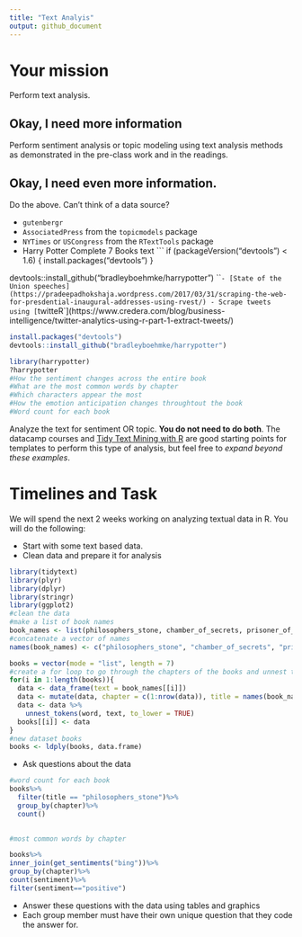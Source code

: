 ```yaml
---
title: "Text Analyis"
output: github_document
---
```





# Your mission

Perform text analysis.

## Okay, I need more information

Perform sentiment analysis or topic modeling using text analysis methods as demonstrated in the pre-class work and in the readings.

## Okay, I need even more information.

Do the above. Can't think of a data source?

- `gutenbergr`
- `AssociatedPress` from the `topicmodels` package
- `NYTimes` or `USCongress` from the `RTextTools` package
- Harry Potter Complete 7 Books text
    ```
    if (packageVersion("devtools") < 1.6) {
  install.packages("devtools")
}

devtools::install_github("bradleyboehmke/harrypotter")
    ```
- [State of the Union speeches](https://pradeepadhokshaja.wordpress.com/2017/03/31/scraping-the-web-for-presdential-inaugural-addresses-using-rvest/)
- Scrape tweets using [`twitteR`](https://www.credera.com/blog/business-intelligence/twitter-analytics-using-r-part-1-extract-tweets/)

```r
install.packages("devtools")
devtools::install_github("bradleyboehmke/harrypotter")
```

```r
library(harrypotter)
?harrypotter
#How the sentiment changes across the entire book
#What are the most common words by chapter
#Which characters appear the most 
#How the emotion anticipation changes throughtout the book
#Word count for each book
```

Analyze the text for sentiment OR topic. **You do not need to do both**. The datacamp courses and [Tidy Text Mining with R](http://tidytextmining.com/) are good starting points for templates to perform this type of analysis, but feel free to *expand beyond these examples*.

# Timelines and Task


We will spend the next 2 weeks working on analyzing textual data in R. You will do the following:

- Start with some text based data.
- Clean data and prepare it for analysis
```r
library(tidytext)
library(plyr)
library(dplyr)
library(stringr)
library(ggplot2)
#clean the data
#make a list of book names
book_names <- list(philosophers_stone, chamber_of_secrets, prisoner_of_azkaban, goblet_of_fire, order_of_the_phoenix, half_blood_prince, deathly_hallows)
#concatenate a vector of names
names(book_names) <- c("philosophers_stone", "chamber_of_secrets", "prisoner_of_azkaban", "goblet_of_fire", "order_of_the_phoenix", "half_blood_prince", "deathly_hallows")

books = vector(mode = "list", length = 7)
#create a for loop to go through the chapters of the books and unnest the text into words
for(i in 1:length(books)){
  data <- data_frame(text = book_names[[i]])
  data <- mutate(data, chapter = c(1:nrow(data)), title = names(book_names)[i])
  data <- data %>%
    unnest_tokens(word, text, to_lower = TRUE)
  books[[i]] <- data
}
#new dataset books
books <- ldply(books, data.frame)
```

- Ask questions about the data
```r
#word count for each book
books%>%
  filter(title == "philosophers_stone")%>%
  group_by(chapter)%>%
  count()
  
```
```r
#most common words by chapter
```

```r
books%>%
inner_join(get_sentiments("bing"))%>%
group_by(chapter)%>%
count(sentiment)%>%
filter(sentiment=="positive")

```

- Answer these questions with the data using tables and graphics
- Each group member must have their own unique question that they code the answer for. 

